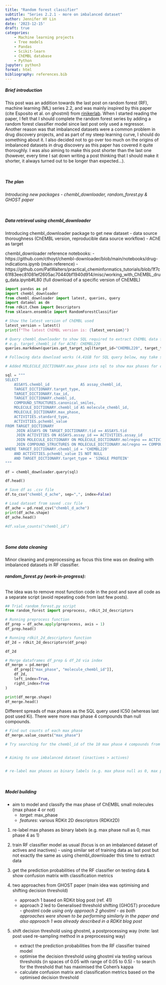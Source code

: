```yaml
---
title: "Random forest classifier"
subtitle: "Series 2.2.1 - more on imbalanced dataset"
author: Jennifer HY Lin
date: '2023-12-15'
draft: true
categories: 
    - Machine learning projects
    - Tree models
    - Pandas
    - Scikit-learn
    - ChEMBL database
    - Python
jupyter: python3
format: html
bibliography: references.bib
---
```


##### **Brief introduction**

This post was an addition towards the last post on random forest (RF), machine learning (ML) series 2.2, and was mainly inspired by this paper (cite Esposito et al. on ghostml) from [rinikerlab](https://github.com/rinikerlab). When I started reading the paper, I felt that I should complete the random forest series by adding a random forest classifier model since last post only used a regressor. Another reason was that imbalanced datasets were a common problem in drug discovery projects, and as part of my steep learning curve, I should do something about it. I also decided not to go over too much on the origins of imbalanced datasets in drug discovery as this paper has covered it quite thoroughly. I was also aiming to make this post shorter than the last one (however, every time I sat down writing a post thinking that I should make it shorter, it always turned out to be longer than expected...).

<br>

##### **The plan**

*Introducing new packages - chembl_downloader, random_forest.py & GHOST paper*

<br>

##### **Data retrieval using chembl_downloader**

Introducing chembl_downloader package to get new dataset 
    - data source thoroughness (ChEMBL version, reproducible data source workflow)
    - AChE as target

chembl_downloader reference notebooks:
- https://github.com/cthoyt/chembl-downloader/blob/main/notebooks/drug-indications.ipynb (main reference)
- https://github.com/PatWalters/practical_cheminformatics_tutorials/blob/1f7c61f83eec81081ef2605ac70440bf1940d914/misc/working_with_ChEMBL_drug_data.ipynb#L80 (full download of a specific version of ChEMBL)

```python
import pandas as pd
import chembl_downloader
from chembl_downloader import latest, queries, query
import datamol as dm
from rdkit.Chem import Descriptors
from sklearn.ensemble import RandomForestClassifier
```

```python
# Show the latest version of ChEMBL used
latest_version = latest()
print(f"The latest ChEMBL version is: {latest_version}")
```

```python
# Query chembl_downloader to show SQL required to extract ChEMBL data for a specific protein target
# e.g. target_chembl_id for AChE: CHEMBL220
queries.markdown(queries.get_target_sql(target_id="CHEMBL220", target_type="SINGLE PROTEIN"))
```

```python
# Following data download works (4.41GB for SQL query below, may take several min)

# Added MOLECULE_DICTIONARY.max_phase into sql to show max phases for compounds targeting AChE

sql = """
SELECT
    ASSAYS.chembl_id              AS assay_chembl_id,
    TARGET_DICTIONARY.target_type,
    TARGET_DICTIONARY.tax_id,
    TARGET_DICTIONARY.chembl_id,
    COMPOUND_STRUCTURES.canonical_smiles,
    MOLECULE_DICTIONARY.chembl_id AS molecule_chembl_id,
    MOLECULE_DICTIONARY.max_phase,
    ACTIVITIES.standard_type,
    ACTIVITIES.pchembl_value
FROM TARGET_DICTIONARY
     JOIN ASSAYS ON TARGET_DICTIONARY.tid == ASSAYS.tid
     JOIN ACTIVITIES ON ASSAYS.assay_id == ACTIVITIES.assay_id
     JOIN MOLECULE_DICTIONARY ON MOLECULE_DICTIONARY.molregno == ACTIVITIES.molregno
     JOIN COMPOUND_STRUCTURES ON MOLECULE_DICTIONARY.molregno == COMPOUND_STRUCTURES.molregno
WHERE TARGET_DICTIONARY.chembl_id = 'CHEMBL220'
    AND ACTIVITIES.pchembl_value IS NOT NULL
    AND TARGET_DICTIONARY.target_type = 'SINGLE PROTEIN'
"""

df = chembl_downloader.query(sql)
```

```python
df.head()
```

```python
# Save df as .csv file
df.to_csv("chembl_d_ache", sep=",", index=False)
```

```python
# Load dataset from saved .csv file
df_ache = pd.read_csv("chembl_d_ache")
print(df_ache.shape)
df_ache.head()
```

```python
#df.value_counts("chembl_id")
```

<br>

##### **Some data cleaning**

Minor cleaning and preprocessing as focus this time was on dealing with imbalanced datasets in RF classifier.

###### **random_forest.py (work-in-progress):**

The idea was to remove most function code in the post and save all code as a separate script (avoid repeating code from last few posts).

```python
## Trial random_forest.py script
from random_forest import preprocess, rdkit_2d_descriptors
```

```python
# Running preprocess function
df_prep = df_ache.apply(preprocess, axis = 1)
df_prep.head()
```

```python
# Running rdkit_2d_descriptors function
df_2d = rdkit_2d_descriptors(df_prep)
```

```python
df_2d
```

```python
# Merge dataframes df_prep & df_2d via index
df_merge = pd.merge(
    df_prep[["max_phase", "molecule_chembl_id"]],
    df_2d,
    left_index=True,
    right_index=True
)
```

```python
print(df_merge.shape)
df_merge.head()
```

Different spreads of max phases as the SQL query used IC50 (whereas last post used Ki). There were more max phase 4 compounds than null compounds.

```python
# Find out counts of each max phase
df_merge.value_counts("max_phase")
```

```python
# Try searching for the chembl_id of the 10 max phase 4 compounds from last post in df_merge (or at least to contain the common AChE inhibitors e.g. galantamine, donepezil etc.)


# Aiming to use imbalanced dataset (inactives > actives)


# re-label max phases as binary labels (e.g. max phase null as 0, max phase 4 as 1) 

```

<br>

##### **Model building**

* aim to model and classify the max phase of ChEMBL small molecules (max phase 4 or not)
    - *target*: max_phase
    - *features*: various RDKit 2D descriptors (RDKit2D)

1. re-label max phases as binary labels (e.g. max phase null as 0, max phase 4 as 1) 

2. train RF classifier model as usual (focus is on an imbalanced dataset of actives and inactives) - using similar set of training data as last post but not exactly the same as using chembl_downloader this time to extract data

3. get the prediction probabilities of the RF classifier on testing data & show confusion matrix with classification metrics

4. two approaches from GHOST paper (main idea was optimising and shifting decision threshold)
    - approach 1 based on RDKit blog post (ref. 41)
    - approach 2 led to Generalised threshold shifting (GHOST) procedure - ghostml code
    *using only approach 2 ghostml - as both approaches were shown to be performing similarly in the paper and also approach 1 was already described in a RDKit blog post*

5. shift decision threshold using ghostml, a postprocessing way (note: last post used re-sampling method in a preprocessing way)
    - extract the prediction probabilities from the RF classifier trained model
    - optimise the decision threshold using ghostml via testing various thresholds (in spaces of 0.05 with range of 0.05 to 0.5) - to search for the threshold that has maximised the Cohen's kappa
    - calculate confusion matrix and classification metrics based on the optimised decision threshold